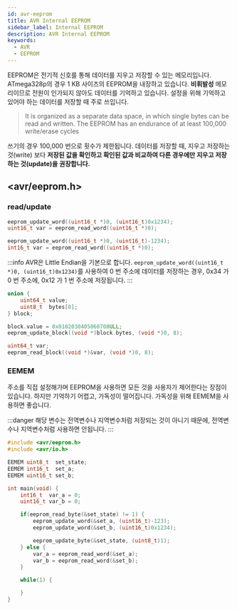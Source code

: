 ```yaml
---
id: avr-eeprom
title: AVR Internal EEPROM
sidebar_label: Internal EEPROM
description: AVR Internal EEPROM
keywords:
  - AVR
  - EEPROM
---
```


EEPROM은 전기적 신호를 통해 데이터를 지우고 저장할 수 있는 메모리입니다. ATmega328p의 경우 1 KB 사이즈의 EEPROM을 내장하고 있습니다. **비휘발성** 메모리이므로 전원이 인가되지 않아도 데이터를 기억하고 있습니다. 설정을 위해 기억하고 있어야 하는 데이터를 저장할 때 주로 쓰입니다.

> It is organized as a separate data space, in which single bytes can be read and written. The EEPROM has an endurance of at least 100,000 write/erase cycles

쓰기의 경우 100,000 번으로 횟수가 제한됩니다. 데이터를 저장할 때, 지우고 저장하는 것(write) 보다 **저장된 값을 확인하고 확인된 값과 비교하여 다른 경우에만 지우고 저장하는 것(update)을 권장합니다.**

## \<avr/eeprom.h\>

### read/update

```c
eeprom_update_word((uint16_t *)0, (uint16_t)0x1234);
uint16_t var = eeprom_read_word((uint16_t *)0);
```

```c
eeprom_update_word((uint16_t *)0, (uint16_t)-1234);
int16_t var = eeprom_read_word((uint16_t *)0);
```

:::info
AVR은 Little Endian을 기본으로 합니다. `eeprom_update_word((uint16_t *)0, (uint16_t)0x1234)`를 사용하여 0 번 주소에 데이터를 저장하는 경우, 0x34 가 0 번 주소에, 0x12 가 1 번 주소에 저장됩니다.
:::

```c
union {
    uint64_t value;
    uint8_t  bytes[8];
} block;

block.value = 0x0102030405060708ULL;
eeprom_update_block((void *)block.bytes, (void *)0, 8);

uint64_t var;
eeprom_read_block((void *)&var, (void *)0, 8);
```

### EEMEM

주소를 직접 설정해가며 EEPROM을 사용하면 모든 것을 사용자가 제어한다는 장점이 있습니다. 하지만 기억하기 어렵고, 가독성이 떨어집니다. 가독성을 위해 EEMEM을 사용하면 좋습니다.

:::danger
해당 변수는 전역변수나 지역변수처럼 저장되는 것이 아니기 때문에, 전역변수나 지역변수처럼 사용하면 안됩니다.
:::

```c
#include <avr/eeprom.h>
#include <avr/io.h>

EEMEM uint8_t  set_state;
EEMEM int16_t  set_a;
EEMEM uint16_t set_b;

int main(void) {
    int16_t  var_a = 0;
    uint16_t var_b = 0;

    if(eeprom_read_byte(&set_state) != 1) {
        eeprom_update_word(&set_a, (uint16_t)-123);
        eeprom_update_word(&set_b, (uint16_t)0x1234);

        eeprom_update_byte(&set_state, (uint8_t)1);
    } else {
        var_a = eeprom_read_word(&set_a);
        var_b = eeprom_read_word(&set_b);
    }

    while(1) {

    }
}
```
